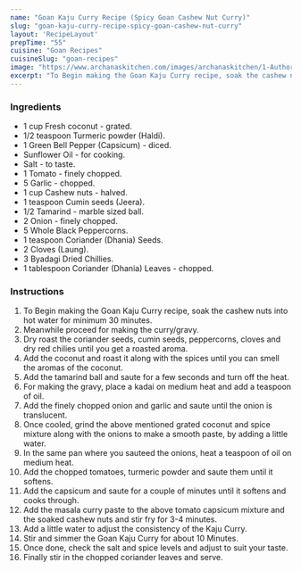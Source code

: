 ---
name: "Goan Kaju Curry Recipe (Spicy Goan Cashew Nut Curry)"
slug: "goan-kaju-curry-recipe-spicy-goan-cashew-nut-curry"
layout: 'RecipeLayout'
prepTime: "55"
cuisine: "Goan Recipes"
cuisineSlug: "goan-recipes"
image: "https://www.archanaskitchen.com/images/archanaskitchen/1-Author/Raksha_Kamat/Goan_Cashew_nut_curry_or_Kaju_Curry.jpg"
excerpt: "To Begin making the Goan Kaju Curry recipe, soak the cashew nuts into hot water for minimum 30 minutes"
---

### Ingredients

- 1 cup Fresh coconut - grated.
- 1/2 teaspoon Turmeric powder (Haldi).
- 1 Green Bell Pepper (Capsicum) - diced.
- Sunflower Oil - for cooking.
- Salt - to taste.
- 1 Tomato - finely chopped.
- 5 Garlic - chopped.
- 1 cup Cashew nuts - halved.
- 1 teaspoon Cumin seeds (Jeera).
- 1/2 Tamarind - marble sized ball.
- 2 Onion - finely chopped.
- 5 Whole Black Peppercorns.
- 1 teaspoon Coriander (Dhania) Seeds.
- 2 Cloves (Laung).
- 3 Byadagi Dried Chillies.
- 1 tablespoon Coriander (Dhania) Leaves - chopped.

### Instructions

1. To Begin making the Goan Kaju Curry recipe, soak the cashew nuts into hot water for minimum 30 minutes.
1. Meanwhile proceed for making the curry/gravy.
1. Dry roast the coriander seeds, cumin seeds, peppercorns, cloves and dry red chilies until you get a roasted aroma.
1. Add the coconut and roast it along with the spices until you can smell the aromas of the coconut.
1. Add the tamarind ball and saute for a few seconds and turn off the heat.
1. For making the gravy, place a kadai on medium heat and add a teaspoon of oil.
1. Add the finely chopped onion and garlic and saute until the onion is translucent.
1. Once cooled, grind the above mentioned grated coconut and spice mixture along with the onions to make a smooth paste, by adding a little water.
1.  In the same pan where you sauteed the onions, heat a teaspoon of oil on medium heat.
1. Add the chopped tomatoes, turmeric powder and saute them until it softens.
1. Add the capsicum and saute for a couple of minutes until it softens and cooks through.
1. Add the masala curry paste to the above tomato capsicum mixture and the soaked cashew nuts and stir fry for 3-4 minutes.
1. Add a little water to adjust the consistency of the Kaju Curry.
1. Stir and simmer the Goan Kaju Curry for about 10 Minutes.
1. Once done, check the salt and spice levels and adjust to suit your taste.
1. Finally stir in the chopped coriander leaves and serve.
